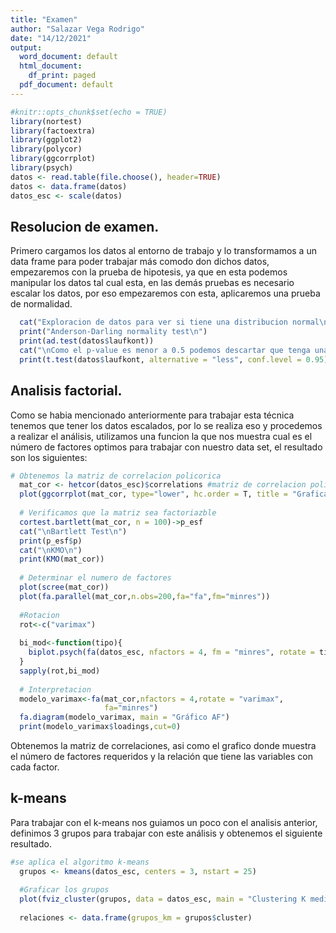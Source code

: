 ---
title: "Examen"
author: "Salazar Vega Rodrigo"
date: "14/12/2021"
output:
  word_document: default
  html_document:
    df_print: paged
  pdf_document: default
---

```{r setup}
#knitr::opts_chunk$set(echo = TRUE)
library(nortest)
library(factoextra)
library(ggplot2)
library(polycor)
library(ggcorrplot)
library(psych)
datos <- read.table(file.choose(), header=TRUE)
datos <- data.frame(datos)
datos_esc <- scale(datos)
```

## Resolucion de examen.

Primero cargamos los datos al entorno de trabajo y lo transformamos a un data frame para poder trabajar más comodo don dichos datos, empezaremos con la prueba de hipotesis, ya que en esta podemos manipular los datos tal cual esta, en las demás pruebas es necesario escalar los datos, por eso empezaremos con esta, aplicaremos una prueba de normalidad.

```{r cars}
  cat("Exploracion de datos para ver si tiene una distribucion normal\n")
  print("Anderson-Darling normality test\n")
  print(ad.test(datos$laufkont))
  cat("\nComo el p-value es menor a 0.5 podemos descartar que tenga una distribucion normal")
  print(t.test(datos$laufkont, alternative = "less", conf.level = 0.95))
```

## Analisis factorial.

Como se habia mencionado anteriormente para trabajar esta técnica tenemos que tener los datos escalados, por lo se realiza eso y procedemos a realizar el análisis, utilizamos una funcion la que nos muestra cual es el número de factores optimos para trabajar con nuestro data set, el resultado son los siguientes:

```{r pressure2, echo=FALSE}
# Obtenemos la matriz de correlacion policorica
  mat_cor <- hetcor(datos_esc)$correlations #matriz de correlacion policorica
  plot(ggcorrplot(mat_cor, type="lower", hc.order = T, title = "Grafica de correlaciones"))
  
  # Verificamos que la matriz sea factoriazble
  cortest.bartlett(mat_cor, n = 100)->p_esf
  cat("\nBartlett Test\n")
  print(p_esf$p)
  cat("\nKMO\n")
  print(KMO(mat_cor))
  
  # Determinar el numero de factores
  plot(scree(mat_cor))
  plot(fa.parallel(mat_cor,n.obs=200,fa="fa",fm="minres"))
  
  #Rotacion
  rot<-c("varimax")
  
  bi_mod<-function(tipo){
    biplot.psych(fa(datos_esc, nfactors = 4, fm = "minres", rotate = tipo),main = paste("Biplot con rotación",tipo),col=c(2,3,4),pch = c(21,18))  
  }
  sapply(rot,bi_mod)
  
  # Interpretacion
  modelo_varimax<-fa(mat_cor,nfactors = 4,rotate = "varimax",
                     fa="minres")
  fa.diagram(modelo_varimax, main = "Gráfico AF")
  print(modelo_varimax$loadings,cut=0) 
```

Obtenemos la matriz de correlaciones, asi como el grafico donde muestra el número de factores requeridos y la relación que tiene las variables con cada factor.

## k-means

Para trabajar con el k-means nos guiamos un poco con el analisis anterior, definimos 3 grupos para trabajar con este análisis y obtenemos el siguiente resultado.


```{r pressure1, echo=FALSE}
#se aplica el algoritmo k-means
  grupos <- kmeans(datos_esc, centers = 3, nstart = 25)
  
  #Graficar los grupos
  plot(fviz_cluster(grupos, data = datos_esc, main = "Clustering K medias"))
  
  relaciones <- data.frame(grupos_km = grupos$cluster)

```

